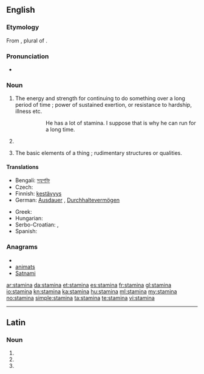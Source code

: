 ==English==

===Etymology===
From {{etyl|la}} {{term|stamina|stāmina|lang=la}}, plural of {{term|stamen|stāmen}}.

===Pronunciation===
* {{a|UK}} {{IPA|/ˈstamɪnə/}}

===Noun===
{{en-noun|-}}

# {{uncountable|now considered singular}} The energy and strength for continuing to do something over a long period of time ; power of sustained exertion, or resistance to hardship, illness etc.
#::He has a lot of stamina. I suppose that is why he can run for a long time.
# {{botany|rare}} {{plural of|[[stamen]]}}
# {{obsolete|as plural}} The basic elements of a thing ; rudimentary structures or qualities.

====Translations====
{{trans-top|power of sustained exertion}}
* Bengali: [[সহ্যশক্তি]]
* Czech: {{t-|cs|výdrž|f}}
* Finnish: [[kestävyys]]
* German: [[Ausdauer]] {{f}}, [[Durchhaltevermögen]] {{n}}
{{trans-mid}}
* Greek: {{t|el|αντοχή|f}}
* Hungarian: {{t|hu|kitartás}}
* Serbo-Croatian: {{t|sh|stamenost|xs=Serbo-Croatian}},  {{t|sh|izdržljivost|xs=Serbo-Croatian}}
* Spanish: {{t|es|resistencia|f}}
{{trans-bottom}}

===Anagrams===
* {{alphagram|aaimnst}}
* [[animats#English|animats]]
* [[Satnami#English|Satnami]]

[[ar:stamina]]
[[da:stamina]]
[[et:stamina]]
[[es:stamina]]
[[fr:stamina]]
[[gl:stamina]]
[[io:stamina]]
[[kn:stamina]]
[[ka:stamina]]
[[hu:stamina]]
[[ml:stamina]]
[[my:stamina]]
[[no:stamina]]
[[simple:stamina]]
[[ta:stamina]]
[[te:stamina]]
[[vi:stamina]]

----
==Latin==

===Noun===
{{la-noun-form|stāmina}}

# {{inflection of|stamen|stāmen|nom|p|lang=la}}
# {{inflection of|stamen|stāmen|acc|p|lang=la}}
# {{inflection of|stamen|stāmen|voc|p|lang=la}}
{{count page|[[Wiktionary:Page count]]}}
{{rfc-auto}}
